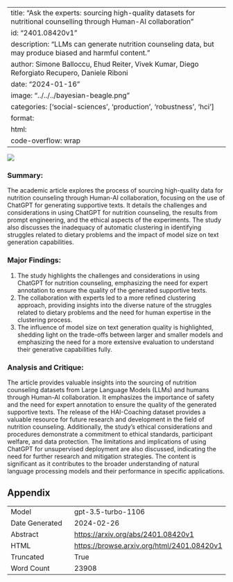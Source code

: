 
---
title: "Ask the experts: sourcing high-quality datasets for nutritional counselling through Human-AI collaboration"
id: "2401.08420v1"
description: "LLMs can generate nutrition counseling data, but may produce biased and harmful content."
author: Simone Balloccu, Ehud Reiter, Vivek Kumar, Diego Reforgiato Recupero, Daniele Riboni
date: "2024-01-16"
image: "../../../bayesian-beagle.png"
categories: ['social-sciences', 'production', 'robustness', 'hci']
format:
  html:
    code-overflow: wrap
---

![](../../../bayesian-beagle.png)

### Summary:

The academic article explores the process of sourcing high-quality data for nutrition counseling through Human-AI collaboration, focusing on the use of ChatGPT for generating supportive texts. It details the challenges and considerations in using ChatGPT for nutrition counseling, the results from prompt engineering, and the ethical aspects of the experiments. The study also discusses the inadequacy of automatic clustering in identifying struggles related to dietary problems and the impact of model size on text generation capabilities.

### Major Findings:
1. The study highlights the challenges and considerations in using ChatGPT for nutrition counseling, emphasizing the need for expert annotation to ensure the quality of the generated supportive texts.
2. The collaboration with experts led to a more refined clustering approach, providing insights into the diverse nature of the struggles related to dietary problems and the need for human expertise in the clustering process.
3. The influence of model size on text generation quality is highlighted, shedding light on the trade-offs between larger and smaller models and emphasizing the need for a more extensive evaluation to understand their generative capabilities fully.

### Analysis and Critique:
The article provides valuable insights into the sourcing of nutrition counseling datasets from Large Language Models (LLMs) and humans through Human-AI collaboration. It emphasizes the importance of safety and the need for expert annotation to ensure the quality of the generated supportive texts. The release of the HAI-Coaching dataset provides a valuable resource for future research and development in the field of nutrition counseling. Additionally, the study's ethical considerations and procedures demonstrate a commitment to ethical standards, participant welfare, and data protection. The limitations and implications of using ChatGPT for unsupervised deployment are also discussed, indicating the need for further research and mitigation strategies. The content is significant as it contributes to the broader understanding of natural language processing models and their performance in specific applications.

## Appendix

|          |          |
|----------|----------|
| Model     | gpt-3.5-turbo-1106       |
| Date Generated     | 2024-02-26       |
| Abstract | [https://arxiv.org/abs/2401.08420v1](https://arxiv.org/abs/2401.08420v1)        |
| HTML     | [https://browse.arxiv.org/html/2401.08420v1](https://browse.arxiv.org/html/2401.08420v1)       |
| Truncated       | True       |
| Word Count       | 23908       |